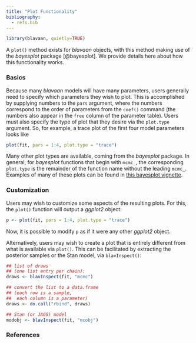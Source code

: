 ```yaml
---
title: "Plot Functionality"
bibliography:
  - refs.bib
---
```


```r
library(blavaan, quietly=TRUE)
```

A `plot()` method exists for *blavaan* objects, with this method making use of the *bayesplot* package [@bayesplot]. We provide details here about how this functionality works.

### Basics
Because many *blavaan* models will have many parameters, users generally need to specify which parameters they wish to plot. This is accomplished by supplying numbers to the `pars` argument, where the numbers correspond to the order of parameters from the `coef()` command (the numbers also appear in the `free` column of the parameter table). Users must also specify the type of plot that they desire via the `plot.type` argument. So, for example, a trace plot of the first four model parameters looks like

```r
plot(fit, pars = 1:4, plot.type = "trace")
```

Many other plot types are available, coming from the *bayesplot* package. In general, for *bayesplot* functions that begin with `mcmc_`, the corresponding `plot.type` is the remainder of the function name without the leading `mcmc_`. Examples of many of these plots can be found in [this bayesplot vignette](https://cran.r-project.org/web/packages/bayesplot/vignettes/plotting-mcmc-draws.html).


### Customization
Users may wish to customize some aspects of the resulting plots. For this, the `plot()` function will output a *ggplot2* object:

```r
p <- plot(fit, pars = 1:4, plot.type = "trace")
```

Now, it is possible to modify `p` as if it were any other *ggplot2* object.

Alternatively, users may wish to create a plot that is entirely different from what is available via `plot()`. This can be facilitated by extracting the posterior samples or the Stan model, via `blavInspect()`:

```r
## list of draws
## (one list entry per chain):
draws <- blavInspect(fit, "mcmc")

## convert the list to a data.frame
## (each row is a sample,
##  each column is a parameter)
draws <- do.call("rbind", draws)

## Stan (or JAGS) model
modobj <- blavInspect(fit, "mcobj")
```


### References
